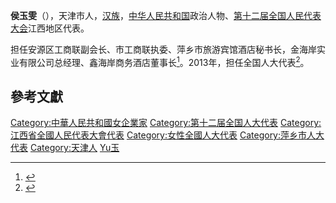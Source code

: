 '''侯玉雯'''（{{bd|1967年||}}），天津市人，[[汉族|汉族]]，[[中华人民共和国|中华人民共和国]]政治人物、[[第十二届全国人民代表大会|第十二届全国人民代表大会]]江西地区代表。

担任安源区工商联副会长、市工商联执委、萍乡市旅游宾馆酒店秘书长，金海岸实业有限公司总经理、鑫海岸商务酒店董事长<ref>{{cite news|title=在爱心中绽放的玫瑰——记市人大代表侯玉雯|url=http://www.jxay.gov.cn/fhj/Show.asp?ID=10461|accessdate=2013-04-05|newspaper=江西省萍乡市安源区人民政府|archive-date=2019-09-10|archive-url=https://web.archive.org/web/20190910074538/http://www.jxay.gov.cn/fhj/Show.asp?ID=10461|dead-url=yes}}</ref>。2013年，担任全国人大代表<ref>{{cite news|title=全国人大代表信息-侯玉雯|url= http://210.82.31.1:8084/delegate/viewDelegate.action?dbid=121159|accessdate=2013-04-05|newspaper=全国人大网}}{{Dead link|date=2019年12月 |bot=InternetArchiveBot |fix-attempted=yes }}</ref>。

==參考文獻==
{{reflist}}
{{中国政治人物小作品}}
{{DEFAULTSORT:Hou侯}}
[[Category:中華人民共和國女企業家|Category:中華人民共和國女企業家]]
[[Category:第十二届全国人大代表|Category:第十二届全国人大代表]]
[[Category:江西省全國人民代表大會代表|Category:江西省全國人民代表大會代表]]
[[Category:女性全國人大代表|Category:女性全國人大代表]]
[[Category:萍乡市人大代表|Category:萍乡市人大代表]]
[[Category:天津人|Category:天津人]]
[[Category:侯姓|Yu玉]]